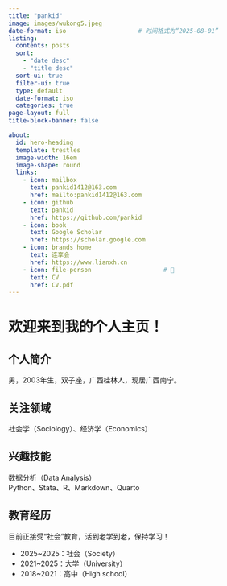 ```yaml
---
title: "pankid"
image: images/wukong5.jpeg
date-format: iso                    # 时间格式为“2025-08-01”
listing: 
  contents: posts
  sort: 
    - "date desc"
    - "title desc"
  sort-ui: true
  filter-ui: true
  type: default
  date-format: iso
  categories: true
page-layout: full
title-block-banner: false

about:
  id: hero-heading
  template: trestles
  image-width: 16em
  image-shape: round
  links:
    - icon: mailbox
      text: pankid1412@163.com
      href: mailto:pankid1412@163.com
    - icon: github
      text: pankid
      href: https://github.com/pankid
    - icon: book
      text: Google Scholar
      href: https://scholar.google.com
    - icon: brands home
      text: 连享会
      href: https://www.lianxh.cn
    - icon: file-person                    # 📝
      text: CV
      href: CV.pdf  
---
```


::: {#hero-heading}

# 欢迎来到我的个人主页！

## 个人简介

男，2003年生，双子座，广西桂林人，现居广西南宁。

## 关注领域

社会学（Sociology）、经济学（Economics）

## 兴趣技能

数据分析（Data Analysis）  
Python、Stata、R、Markdown、Quarto

## 教育经历

目前正接受“社会”教育，活到老学到老，保持学习！

- 2025~2025：社会（Society）
- 2021~2025：大学（University）
- 2018~2021：高中（High school）

:::
